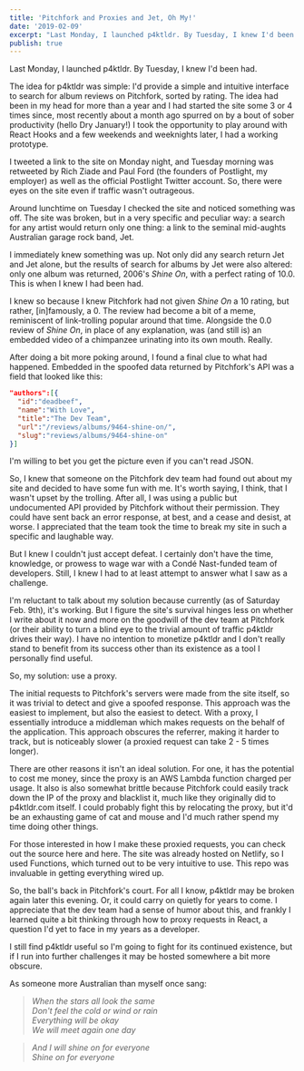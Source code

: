 ```yaml
---
title: 'Pitchfork and Proxies and Jet, Oh My!'
date: '2019-02-09'
excerpt: "Last Monday, I launched p4ktldr. By Tuesday, I knew I'd been had."
publish: true
---
```




<section class="blog-section">

Last Monday, I launched <XA href="https://p4ktldr.com/">p4ktldr</XA>. By Tuesday, I knew I'd been had.

The idea for p4ktldr was simple: I'd provide a simple and intuitive interface to search for album reviews on <XA href="https://pitchfork.com/">Pitchfork</XA>, sorted by rating. The idea had been in my head for more than a year and I had started the site some 3 or 4 times since, most recently about a month ago spurred on by a bout of sober productivity (hello Dry January!) I took the opportunity to play around with <XA href="https://reactjs.org/docs/hooks-intro.html">React Hooks</XA> and a few weekends and weeknights later, I had a working prototype.

<a></a><XA href="https://twitter.com/prestonrichey/status/1092621390702886917">I tweeted</XA> a link to the site on Monday night, and Tuesday morning was retweeted by Rich Ziade and Paul Ford (the founders of <XA href="https://postlight.com/">Postlight</XA>, my employer) as well as the official Postlight <XA href="https://twitter.com/PostlightStudio">Twitter account</XA>. So, there were eyes on the site even if traffic wasn't outrageous.

Around lunchtime on Tuesday I checked the site and noticed something was off. The site was broken, but in a very specific and peculiar way: a search for any artist would return only one thing: a link to the seminal mid-aughts Australian garage rock band, <XA href="https://en.wikipedia.org/wiki/Jet_(Australian_band)">Jet</XA>.

I immediately knew something was up. Not only did any search return Jet and Jet alone, but the results of search for albums by Jet were also altered: only one album was returned, 2006's _Shine On_, with a perfect rating of 10.0. This is when I knew I had been had.

<div class="blog-inset">
  <ZoomImage src={shineOn} zoomSrc={shineOnZoom} />
</div>

I knew so because I knew Pitchfork had not given _Shine On_ a 10 rating, but rather, [in]famously, a 0. The review had become a bit of a meme, reminiscent of <XA href="https://www.youtube.com/watch?v=dQw4w9WgXcQ">link-trolling</XA> popular around that time. Alongside the 0.0 review of _Shine On_, in place of any explanation, was (and still is) an embedded video of a chimpanzee urinating into its own mouth. <XA href="https://pitchfork.com/reviews/albums/9464-shine-on/">Really</XA>.

After doing a bit more poking around, I found a final clue to what had happened. Embedded in the spoofed data returned by Pitchfork's API was a field that looked like this:

```json
"authors":[{
  "id":"deadbeef",
  "name":"With Love",
  "title":"The Dev Team",
  "url":"/reviews/albums/9464-shine-on/",
  "slug":"reviews/albums/9464-shine-on"
}]
```

I'm willing to bet you get the picture even if you can't read <XA href="https://www.json.org/">JSON</XA>.

So, I knew that someone on the Pitchfork dev team had found out about my site and decided to have some fun with me. It's worth saying, I think, that I wasn't upset by the trolling. After all, I was using a public but undocumented API provided by Pitchfork without their permission. They could have sent back an error response, at best, and a cease and desist, at worse. I appreciated that the team took the time to break my site in such a specific and laughable way.

But I knew I couldn't just accept defeat. I certainly don't have the time, knowledge, or prowess to wage war with a Condé Nast-funded team of developers. Still, I knew I had to at least attempt to answer what I saw as a challenge.

I'm reluctant to talk about my solution because currently (as of Saturday Feb. 9th), it's working. But I figure the site's survival hinges less on whether I write about it now and more on the goodwill of the dev team at Pitchfork (or their ability to turn a blind eye to the trivial amount of traffic p4ktldr drives their way). I have no intention to monetize p4ktldr and I don't really stand to benefit from its success other than its existence as a tool I personally find useful.

<div class="blog-inset">
  <ZoomImage src={jet} zoomSrc={jet} caption="These guys say, 'use a proxy.'" />
</div>

So, my solution: use a proxy.

The initial requests to Pitchfork's servers were made from the site itself, so it was trivial to detect and give a spoofed response. This approach was the easiest to implement, but also the easiest to detect. With a proxy, I essentially introduce a middleman which makes requests on the behalf of the application. This approach obscures the referrer, making it harder to track, but is noticeably slower (a proxied request can take 2 - 5 times longer).

There are other reasons it isn't an ideal solution. For one, it has the potential to cost me money, since the proxy is an <XA href="https://aws.amazon.com/lambda/">AWS Lambda</XA> function charged per usage. It also is also somewhat brittle because Pitchfork could easily track down the IP of the proxy and blacklist it, much like they originally did to p4ktldr.com itself. I could probably fight this by relocating the proxy, but it'd be an exhausting game of cat and mouse and I'd much rather spend my time doing other things.

For those interested in how I make these proxied requests, you can check out the source <XA href="https://github.com/prichey/p4ktldr/tree/master/src/lambda">here</XA> and <XA href="https://github.com/prichey/p4ktldr/blob/master/src/setupProxy.js">here</XA>. The site was already hosted on <XA href="https://www.netlify.com/">Netlify</XA>, so I used <XA href="https://www.netlify.com/docs/functions/">Functions</XA>, which turned out to be very intuitive to use. <XA href="https://github.com/netlify/netlify-lambda">This repo</XA> was invaluable in getting everything wired up.

So, the ball's back in Pitchfork's court. For all I know, p4ktldr may be broken again later this evening. Or, it could carry on quietly for years to come. I appreciate that the dev team had a sense of humor about this, and frankly I learned quite a bit thinking through how to proxy requests in React, a question I'd yet to face in my years as a developer.

I still find p4ktldr useful so I'm going to fight for its continued existence, but if I run into further challenges it may be hosted somewhere a bit more obscure.

As someone more Australian than myself once <XA href="https://www.youtube.com/watch?v=p9SDaQ1seSg">sang</XA>:

> _When the stars all look the same_<br/>
> _Don't feel the cold or wind or rain_<br/>
> _Everything will be okay_<br/>
> _We will meet again one day_<br/>

> _And I will shine on for everyone_<br/>
> _Shine on for everyone_

<!-- ```
When the stars all look the same
Don't feel the cold or wind or rain
Everything will be okay
We will meet again one day

And I will shine on for everyone
Shine on for everyone
``` -->

</section>
